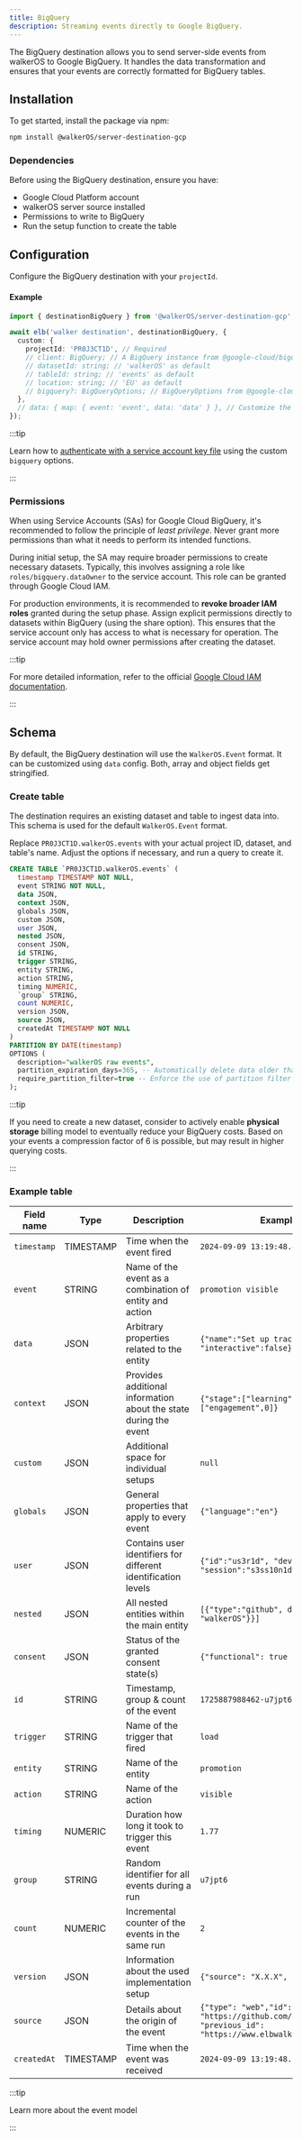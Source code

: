 ```yaml
---
title: BigQuery
description: Streaming events directly to Google BigQuery.
---
```



<PackageLink
  github="packages/server/destinations/gcp"
  npm="@walkerOS/server-destination-gcp"
/>

The BigQuery destination allows you to send server-side events from walkerOS to
Google BigQuery. It handles the data transformation and ensures that your events
are correctly formatted for BigQuery tables.

## Installation

To get started, install the package via npm:

```sh
npm install @walkerOS/server-destination-gcp
```

### Dependencies

Before using the BigQuery destination, ensure you have:

- Google Cloud Platform account
- walkerOS server source installed
- Permissions to write to BigQuery
- Run the setup function to create the table

## Configuration

Configure the BigQuery destination with your `projectId`.

#### Example

```ts
import { destinationBigQuery } from '@walkerOS/server-destination-gcp';

await elb('walker destination', destinationBigQuery, {
  custom: {
    projectId: 'PR0J3CT1D', // Required
    // client: BigQuery; // A BigQuery instance from @google-cloud/bigquery
    // datasetId: string; // 'walkerOS' as default
    // tableId: string; // 'events' as default
    // location: string; // 'EU' as default
    // bigquery?: BigQueryOptions; // BigQueryOptions from @google-cloud/bigquery
  },
  // data: { map: { event: 'event', data: 'data' } }, // Customize the event format
});
```

:::tip

Learn how to
[authenticate with a service account key file](https://cloud.google.com/bigquery/docs/authentication/service-account-file)
using the custom `bigquery` options.

:::

### Permissions

When using Service Accounts (SAs) for Google Cloud BigQuery, it's recommended to
follow the principle of _least privilege_. Never grant more permissions than
what it needs to perform its intended functions.

During initial setup, the SA may require broader permissions to create necessary
datasets. Typically, this involves assigning a role like
`roles/bigquery.dataOwner` to the service account. This role can be granted
through Google Cloud IAM.

For production environments, it is recommended to **revoke broader IAM roles**
granted during the setup phase. Assign explicit permissions directly to datasets
within BigQuery (using the share option). This ensures that the service account
only has access to what is necessary for operation. The service account may hold
owner permissions after creating the dataset.

:::tip

For more detailed information, refer to the official
[Google Cloud IAM documentation](https://cloud.google.com/iam/docs).

:::

## Schema

By default, the BigQuery destination will use the `WalkerOS.Event` format. It
can be customized using `data` config. Both, array and object fields get
stringified.

### Create table

The destination requires an existing dataset and table to ingest data into. This
schema is used for the default `WalkerOS.Event` format.

Replace `PR0J3CT1D.walkerOS.events` with your actual project ID, dataset, and
table's name. Adjust the options if necessary, and run a query to create it.

```sql
CREATE TABLE `PR0J3CT1D.walkerOS.events` (
  timestamp TIMESTAMP NOT NULL,
  event STRING NOT NULL,
  data JSON,
  context JSON,
  globals JSON,
  custom JSON,
  user JSON,
  nested JSON,
  consent JSON,
  id STRING,
  trigger STRING,
  entity STRING,
  action STRING,
  timing NUMERIC,
  `group` STRING,
  count NUMERIC,
  version JSON,
  source JSON,
  createdAt TIMESTAMP NOT NULL
)
PARTITION BY DATE(timestamp)
OPTIONS (
  description="walkerOS raw events",
  partition_expiration_days=365, -- Automatically delete data older than 1 year
  require_partition_filter=true -- Enforce the use of partition filter in queries
);
```

:::tip

If you need to create a new dataset, consider to actively enable **physical
storage** billing model to eventually reduce your BigQuery costs. Based on your
events a compression factor of 6 is possible, but may result in higher querying
costs.

:::

### Example table

| Field name  | Type      | Description                                                      | Example value                                                                                                |
| ----------- | --------- | ---------------------------------------------------------------- | ------------------------------------------------------------------------------------------------------------ |
| `timestamp` | TIMESTAMP | Time when the event fired                                        | `2024-09-09 13:19:48.462000 UTC`                                                                             |
| `event`     | STRING    | Name of the event as a combination of entity and action          | `promotion visible`                                                                                          |
| `data`      | JSON      | Arbitrary properties related to the entity                       | `{"name":"Set up tracking easily", "interactive":false}`                                                     |
| `context`   | JSON      | Provides additional information about the state during the event | `{"stage":["learning",1], "test":["engagement",0]}`                                                          |
| `custom`    | JSON      | Additional space for individual setups                           | `null`                                                                                                       |
| `globals`   | JSON      | General properties that apply to every event                     | `{"language":"en"}`                                                                                          |
| `user`      | JSON      | Contains user identifiers for different identification levels    | `{"id":"us3r1d", "device":"c00k131d", "session":"s3ss10n1d"}`                                                |
| `nested`    | JSON      | All nested entities within the main entity                       | `[{"type":"github", data:{"repo": "walkerOS"}}]`                                                             |
| `consent`   | JSON      | Status of the granted consent state(s)                           | `{"functional": true }`                                                                                      |
| `id`        | STRING    | Timestamp, group & count of the event                            | `1725887988462-u7jpt6-2`                                                                                     |
| `trigger`   | STRING    | Name of the trigger that fired                                   | `load`                                                                                                       |
| `entity`    | STRING    | Name of the entity                                               | `promotion`                                                                                                  |
| `action`    | STRING    | Name of the action                                               | `visible`                                                                                                    |
| `timing`    | NUMERIC   | Duration how long it took to trigger this event                  | `1.77`                                                                                                       |
| `group`     | STRING    | Random identifier for all events during a run                    | `u7jpt6`                                                                                                     |
| `count`     | NUMERIC   | Incremental counter of the events in the same run                | `2`                                                                                                          |
| `version`   | JSON      | Information about the used implementation setup                  | `{"source": "X.X.X", "tagging": 42}`                                                                         |
| `source`    | JSON      | Details about the origin of the event                            | `{"type": "web","id": "https://github.com/elbwalker/walkerOS", "previous_id": "https://www.elbwalker.com/"}` |
| `createdAt` | TIMESTAMP | Time when the event was received                                 | `2024-09-09 13:19:48.880000 UTC`                                                                             |

:::tip

Learn more about the&nbsp;<Link to="/docs/getting_started/event-model">event
model</Link>

:::
